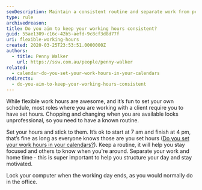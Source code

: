 ```yaml
---
seoDescription: Maintain a consistent routine and separate work from personal life to stay focused and motivated.
type: rule
archivedreason:
title: Do you aim to keep your working hours consistent?
guid: 55ae1309-c16c-42b5-aefd-9c8cf3d8d77f
uri: flexible-working-hours
created: 2020-03-25T23:53:51.0000000Z
authors:
  - title: Penny Walker
    url: https://ssw.com.au/people/penny-walker
related:
  - calendar-do-you-set-your-work-hours-in-your-calendars
redirects:
  - do-you-aim-to-keep-your-working-hours-consistent
---
```


While flexible work hours are awesome, and it’s fun to set your own schedule, most roles where you are working with a client require you to have set hours. Chopping and changing when you are available looks unprofessional, so you need to have a known routine.

Set your hours and stick to them. It’s ok to start at 7 am and finish at 4 pm, that’s fine as long as everyone knows those are you set hours ([Do you set your work hours in your calendars?](/calendar-do-you-set-your-work-hours-in-your-calendars)). Keep a routine, it will help you stay focused and others to know when you're around.
Separate your work and home time - this is super important to help you structure your day and stay motivated.

Lock your computer when the working day ends, as you would normally do in the office.